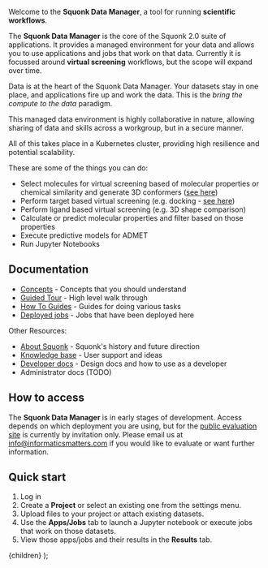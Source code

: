 
<Head>
  <title>Data Manager</title>
</Head>

<RoleWarning />

<UserBootstrapper />

<Grid container spacing={2}>
<Grid size={{ xs: 12, sm: 6}}>

Welcome to the **Squonk Data Manager**, a tool for running **scientific workflows**.

The **Squonk Data Manager** is the core of the Squonk 2.0 suite of applications.
It provides a managed environment for your data and allows you to use applications and jobs that work on that data.
Currently it is focussed around **virtual screening** workflows, but the scope will expand over time.

Data is at the heart of the Squonk Data Manager. Your datasets stay in one place, and applications fire up and work
the data. This is the _bring the compute to the data_ paradigm.

This managed data environment is highly collaborative in nature, allowing sharing of data and skills across a workgroup,
but in a secure manner.

All of this takes place in a Kubernetes cluster, providing high resilience and potential scalability.

These are some of the things you can do:

- Select molecules for virtual screening based of molecular properties or chemical similarity and generate 3D conformers
  ([see here](https://discourse.squonk.it/t/about-moldb/138))
- Perform target based virtual screening (e.g. docking - [see here](https://discourse.squonk.it/t/use-case-docking-with-rdock/100))
- Perform ligand based virtual screening (e.g. 3D shape comparison)
- Calculate or predict molecular properties and filter based on those properties
- Execute predictive models for ADMET
- Run Jupyter Notebooks

</Grid>
<Grid size={{ xs: 12, sm: 6}} >

## Documentation

- [Concepts](/docs/concepts) - Concepts that you should understand
- [Guided Tour](/docs/guided-tour) - High level walk through
- [How To Guides](/docs/how-to) - Guides for doing various tasks
- [Deployed jobs](/docs/jobs) - Jobs that have been deployed here

Other Resources:

- [About Squonk](https://discourse.squonk.it/c/about-squonk/9) - Squonk's history and future direction
- [Knowledge base](https://discourse.squonk.it/c/squonk-data-manager-knowledge-base/14) - User support and ideas
- [Developer docs](/docs/developer) - Design docs and how to use as a developer
- Administrator docs (TODO)

## How to access

The **Squonk Data Manager** is in early stages of development. Access depends on which deployment you are using, but for
the [public evaluation site](https://squonk.it/data-manager-ui) is currently by invitation only.
Please email us at info@informaticsmatters.com if you would like to evaluate or want further information.

## Quick start

1. Log in
2. Create a **Project** or select an existing one from the settings menu.
3. Upload files to your project or attach existing datasets.
4. Use the **Apps/Jobs** tab to launch a Jupyter notebook or execute jobs that work on those datasets.
5. View those apps/jobs and their results in the **Results** tab.

</Grid>
</Grid>

  <Layout>
    <Container>{children}</Container>
  </Layout>
);
